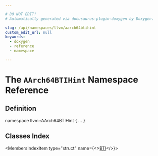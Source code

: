 ```yaml
---

# DO NOT EDIT!
# Automatically generated via docusaurus-plugin-doxygen by Doxygen.

slug: /api/namespaces/llvm/aarch64btihint
custom_edit_url: null
keywords:
  - doxygen
  - reference
  - namespace

---
```





# The `AArch64BTIHint` Namespace Reference

<DoxygenPage pluginConfig={pluginConfig}>



## Definition

<CodeBlock>namespace llvm::AArch64BTIHint &#123; ... &#125;</CodeBlock>

## Classes Index

<MembersIndex>

<MembersIndexItem
  type="struct"
  name={<><a href="/docs/api/structs/llvm/aarch64btihint/bti">BTI</a></>}>
</MembersIndexItem>

</MembersIndex>


</DoxygenPage>
